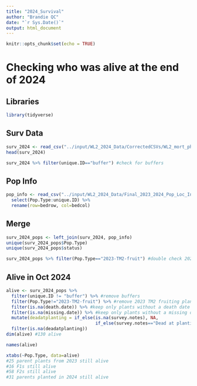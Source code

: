 ```yaml
---
title: "2024_Survival"
author: "Brandie QC"
date: "`r Sys.Date()`"
output: html_document
---
```


```r
knitr::opts_chunk$set(echo = TRUE)
```

# Checking who was alive at the end of 2024

## Libraries
```r
library(tidyverse)
```


## Surv Data
```r
surv_2024 <- read_csv("../input/WL2_2024_Data/CorrectedCSVs/WL2_mort_pheno_20241023_corrected.csv")
head(surv_2024)

surv_2024 %>% filter(unique.ID=="buffer") #check for buffers
```

## Pop Info
```r
pop_info <- read_csv("../input/WL2_2024_Data/Final_2023_2024_Pop_Loc_Info.csv") %>% 
  select(Pop.Type:unique.ID) %>% 
  rename(row=bedrow, col=bedcol)
```

## Merge
```r
surv_2024_pops <- left_join(surv_2024, pop_info)
unique(surv_2024_pops$Pop.Type)
unique(surv_2024_pops$status)

surv_2024_pops %>% filter(Pop.Type=="2023-TM2-fruit") #double check 2023 TM2 fruiting 
```


## Alive in Oct 2024
```r
alive <- surv_2024_pops %>% 
  filter(unique.ID != "buffer") %>% #remove buffers
  filter(Pop.Type!="2023-TM2-fruit") %>% #remove 2023 TM2 fruiting plants 
  filter(is.na(death.date)) %>% #keep only plants without a death date
  filter(is.na(missing.date)) %>% #keep only plants without a missing date
  mutate(deadatplanting = if_else(is.na(survey.notes), NA,
                                  if_else(survey.notes=="Dead at planting", "Yes", NA))) %>% 
  filter(is.na(deadatplanting))
dim(alive) #130 alive

names(alive)

xtabs(~Pop.Type, data=alive)
#25 parent plants from 2023 still alive
#16 F1s still alive 
#58 F2s still alive
#31 parents planted in 2024 still alive 
```

